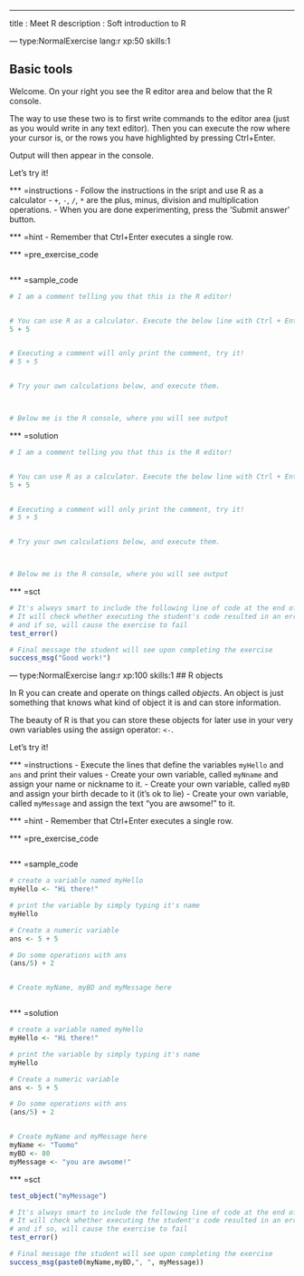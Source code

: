 ---
title       : Meet R
description : Soft introduction to R

--- type:NormalExercise lang:r xp:50 skills:1

## Basic tools

Welcome. On your right you see the R editor area and below that the R console.  

The way to use these two is to first write commands to the editor area (just as you would write in any text editor). 
Then you can execute the row where your cursor is, or the rows you have highlighted by pressing Ctrl+Enter.  

Output will then appear in the console. 

Let's try it!
  
*** =instructions
- Follow the instructions in the sript and use R as a calculator
- `+`, `-`, `/`, `*`  are the plus, minus, division and multiplication operations.
- When you are done experimenting, press the 'Submit answer' button.

*** =hint
- Remember that Ctrl+Enter executes a single row.


*** =pre_exercise_code
```r
```


*** =sample_code
```r
# I am a comment telling you that this is the R editor!


# You can use R as a calculator. Execute the below line with Ctrl + Enter
5 + 5


# Executing a comment will only print the comment, try it!
# 5 + 5


# Try your own calculations below, and execute them.



# Below me is the R console, where you will see output

```

*** =solution
```r
# I am a comment telling you that this is the R editor!


# You can use R as a calculator. Execute the below line with Ctrl + Enter
5 + 5


# Executing a comment will only print the comment, try it!
# 5 + 5


# Try your own calculations below, and execute them.



# Below me is the R console, where you will see output

```

*** =sct
```r

# It's always smart to include the following line of code at the end of your SCTs
# It will check whether executing the student's code resulted in an error, 
# and if so, will cause the exercise to fail
test_error()

# Final message the student will see upon completing the exercise
success_msg("Good work!")

```

--- type:NormalExercise lang:r xp:100 skills:1
## R objects

In R you can create and operate on things called *objects*. 
An object is just something that knows what kind of object it is and can store information.

The beauty of R is that you can store these objects for later use in your very own variables using the assign operator: `<-`.


Let's try it!

*** =instructions
- Execute the lines that define the variables `myHello` and `ans` and print their values
- Create your own variable, called `myNname` and assign your name or nickname to it.
- Create your own variable, called `myBD` and assign your birth decade to it (it's ok to lie)
- Create your own variable, called `myMessage` and assign the text "you are awsome!" to it.

*** =hint
- Remember that Ctrl+Enter executes a single row.

*** =pre_exercise_code
```r
```


*** =sample_code
```r

# create a variable named myHello
myHello <- "Hi there!"

# print the variable by simply typing it's name
myHello

# Create a numeric variable
ans <- 5 + 5

# Do some operations with ans
(ans/5) + 2


# Create myName, myBD and myMessage here



```

*** =solution
```r

# create a variable named myHello
myHello <- "Hi there!"

# print the variable by simply typing it's name
myHello

# Create a numeric variable
ans <- 5 + 5

# Do some operations with ans
(ans/5) + 2


# Create myName and myMessage here
myName <- "Tuomo"
myBD <- 80
myMessage <- "you are awsome!"


```

*** =sct
```r

test_object("myMessage")

# It's always smart to include the following line of code at the end of your SCTs
# It will check whether executing the student's code resulted in an error, 
# and if so, will cause the exercise to fail
test_error()

# Final message the student will see upon completing the exercise
success_msg(paste0(myName,myBD,", ", myMessage))

```
